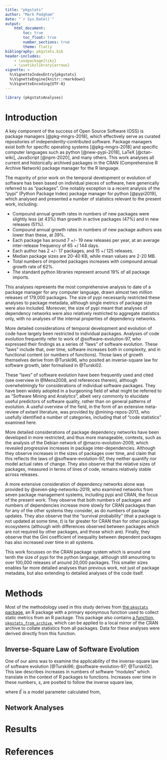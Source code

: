 ```yaml
---
title: "pkgstats"
author: "Mark Padgham"
date: "`r Sys.Date()`"
output: 
    html_document:
        toc: true
        toc_float: true
        number_sections: true
        theme: flatly
bibliography: pkgstats.bib
header-includes: 
    - \usepackage{tikz}
    - \usetikzlibrary{arrows}
vignette: >
  %\VignetteIndexEntry{pkgstats}
  %\VignetteEngine{knitr::rmarkdown}
  %\VignetteEncoding{UTF-8}
---
```


```r
library (pkgstatsAnalyses)
```

# Introduction

A key component of the success of Open Source Software (OSS) is package
managers [@pkg-mngrs-2018], which effectively serve as curated repositories of
independently-contributed software. Package managers exist both for specific
operating systems [@pkg-mngrs-2018] and specific computer languages such as
python [@new-pypi-2018], LaTeX [@ctan-wiki], JavaScript [@npm-2020], and many
others. This work analyses all current and historically archived packages in
the CRAN (Comprehensive R Archive Network) package manager for the R language.

The majority of prior work on the temporal development or evolution of software
has been based on individual pieces of software, here generically referred to
as "packages". One notably exception is a recent analysis of the "pypi" (Python
Package Index) package manager for python [@pypi2019], which analysed and
presented a number of statistics relevant to the present work, including:

- Compound annual growth rates in numbers of new packages were slightly less
  (at 43%) than growth in active packages (47%) and in new releases (51%).
- Compound annual growth rates in numbers of new package authors was lower than
  these, at 39%.
- Each package has around 7 +/- 19 new releases per year, at an average
  inter-release frequency of 65 +/ 144 days.
- Each author has 2 +/- 17 packages, and 15 +/ 125 releases.
- Median package sizes are 20-40 KB, while mean values are 2-20 MB.
- Total numbers of imported packages increases with compound annual growth rate
  of 62%.
- The standard python libraries represent around 19% of all package imports.

This analyses represents the most comprehensive analysis to date of a package
manager for any computer language, drawn almost two million releases of 179,000
packages. The size of pypi necessarily restricted these analyses to package
metadata, although single metrics of package size were also included. Moreover,
the size of pypi meant that analyses of dependency networks were also
relatively restricted to aggregate statistics only, with no analyses of the
internal properties of dependency networks.

More detailed considerations of temporal development and evolution of code have
largely been restricted to individual packages. Analyses of code evolution
frequently refer to work of @software-evolution-97, who expressed their
findings as a series of "laws" of software evolution. These "laws" include
that, over time, software increases both in complexity, and in functional
content (or numbers of functions). Those laws of growth themselves derive from
@Turski96, who posited an inverse-square law for software growth, later
formalised in @Turski02.

These "laws" of software evolution have been frequently used and cited (see
overview in @Mens2008, and references therein), although overwhelmingly for
considerations of individual software packages. They have been widely adopted
in a burgeoning field of what might be referred to as "Software Mining and
Analytics", albeit very commonly to elucidate useful predictors of software
quality, rather than on general patterns of evolution. A useful overview of the
field, in the form of an extensive meta-review of extant literature, was
provided by @mining-repos-2013, who usefully identified a number of categories,
including that of "code statistics" examined here.

More detailed considerations of package dependency networks have been developed
in more restricted, and thus more manageable, contexts, such as the analysis of
the Debian network of @macro-evolution-2009, which revealed progressive
increases in package inter-dependencies. Although they observe increases in the
sizes of packages over time, and claim that this reflects the laws of
@software-evolution-97, they neither quantify nor model actual rates of change.
They also observe that the relative sizes of packages, measured in terms of
lines of code, remains relatively stable across releases.

A more extensive consideration of dependency networks alone was provided by 
@seven-pkg-networks-2019, who examined networks from seven package management
systems, including pypi and CRAN, the focus of the present work. They observe
that both numbers of packages and numbers of dependencies increase more slowly
for CRAN packages than for any of the other systems they consider, as do
numbers of package updates. They also observe that the "survival probability"
(that a package is not updated at some time, $t$) is far greater for CRAN than
for other package ecosystems (although with differences observed between
packages which are not required by other packages, and those which are).
Finally, they observe that the Gini coefficient of inequality between dependent
packages has also increased over time in all systems.

This work focusses on the CRAN package system which is around one tenth the
size of pypi for the python language, although still amounting to over 100,000
releases of around 20,000 packages. This smaller sizes enables far more
detailed analyses than previous work, not just of package metadata, but also
extending to detailed analyses of the code itself.

<!--
# Research Questions
-->

# Methods

Most of the methodology used in this study derives from [the `pkgstats`
package](https://docs.ropensci.org/pkgstats/), an R package with
a primary eponymous function used to collect static metrics from an R package.
This package also contains [a function,
`pkgstats_from_archive`](https://docs.ropensci.org/pkgstats/reference/pkgstats_from_archive.html),
which can be applied to a local mirror of the CRAN archive to collate
statistics from all packages. Data for these analyses were derived directly
from this function.

## Inverse-Square Law of Software Evolution

One of our aims was to examine the applicability of the inverse-square law of
software evolution [@Turski96; @software-evolution-97; @Turski02]. This law
describes increases in numbers of software "modules" which translate in the
context of R packages to functions. Increases over time in these numbers, $s$,
are posited to follow the inverse square law,

\begin{equation}
    s_i = s_{i - 1} + \bar{E} / s_{i - 1} ^ 2,
\end{equation}
where $\bar{E}$ is a model parameter calculated from,
\begin{equation}
    E_i = (s_i - s_1) / (\sum_{k=1}^{i-1} 1 / s_k^2).
\end{equation}

## Network Analyses

# Results

# References
